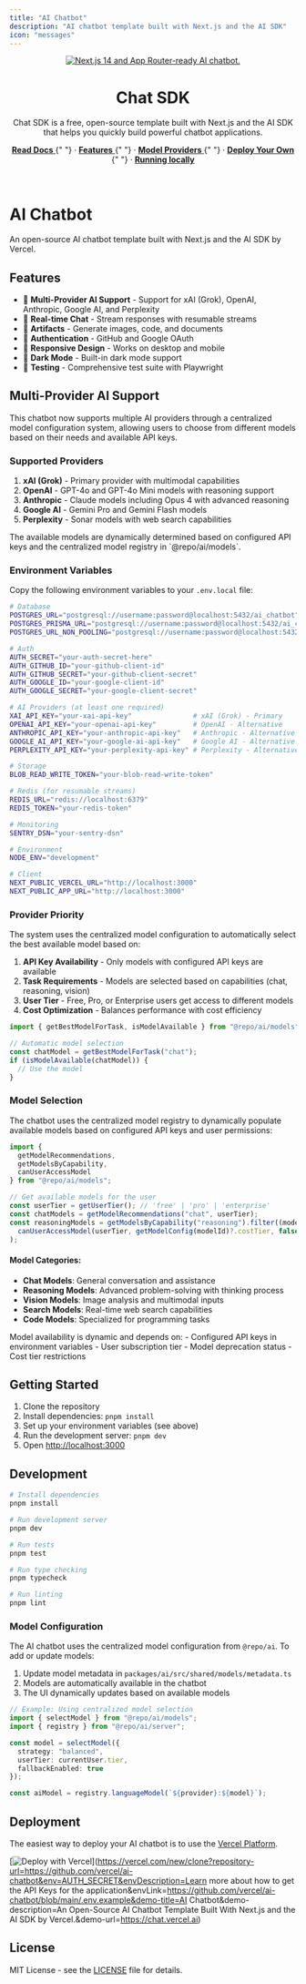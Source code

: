 ```yaml
---
title: "AI Chatbot"
description: "AI chatbot template built with Next.js and the AI SDK"
icon: "messages"
---
```


<div align="center">
  <a href="https://chat.vercel.ai/">
    <img
      alt="Next.js 14 and App Router-ready AI chatbot."
      src="https://chat.vercel.ai/opengraph-image.png"
    />
  </a>
  <h1>Chat SDK</h1>
</div>

<p align="center">
  Chat SDK is a free, open-source template built with Next.js and the AI SDK
  that helps you quickly build powerful chatbot applications.
</p>

<p align="center">
  <a href="https://chat-sdk.dev">
    <strong>Read Docs</strong>
  </a>{" "}
  ·
  <a href="#features">
    <strong>Features</strong>
  </a>{" "}
  ·
  <a href="#model-providers">
    <strong>Model Providers</strong>
  </a>{" "}
  ·
  <a href="#deploy-your-own">
    <strong>Deploy Your Own</strong>
  </a>{" "}
  ·
  <a href="#running-locally">
    <strong>Running locally</strong>
  </a>
</p>

<br />

# AI Chatbot

An open-source AI chatbot template built with Next.js and the AI SDK by Vercel.

## Features

- 🤖 **Multi-Provider AI Support** - Support for xAI (Grok), OpenAI, Anthropic,
  Google AI, and Perplexity
- 💬 **Real-time Chat** - Stream responses with resumable streams
- 🎨 **Artifacts** - Generate images, code, and documents
- 🔐 **Authentication** - GitHub and Google OAuth
- 📱 **Responsive Design** - Works on desktop and mobile
- 🌙 **Dark Mode** - Built-in dark mode support
- 🧪 **Testing** - Comprehensive test suite with Playwright

## Multi-Provider AI Support

This chatbot now supports multiple AI providers through a centralized model
configuration system, allowing users to choose from different models based on
their needs and available API keys.

### Supported Providers

1. **xAI (Grok)** - Primary provider with multimodal capabilities
2. **OpenAI** - GPT-4o and GPT-4o Mini models with reasoning support
3. **Anthropic** - Claude models including Opus 4 with advanced reasoning
4. **Google AI** - Gemini Pro and Gemini Flash models
5. **Perplexity** - Sonar models with web search capabilities

<Note>
  The available models are dynamically determined based on configured API keys
  and the centralized model registry in `@repo/ai/models`.
</Note>

### Environment Variables

Copy the following environment variables to your `.env.local` file:

```bash
# Database
POSTGRES_URL="postgresql://username:password@localhost:5432/ai_chatbot"
POSTGRES_PRISMA_URL="postgresql://username:password@localhost:5432/ai_chatbot?pgbouncer=true"
POSTGRES_URL_NON_POOLING="postgresql://username:password@localhost:5432/ai_chatbot"

# Auth
AUTH_SECRET="your-auth-secret-here"
AUTH_GITHUB_ID="your-github-client-id"
AUTH_GITHUB_SECRET="your-github-client-secret"
AUTH_GOOGLE_ID="your-google-client-id"
AUTH_GOOGLE_SECRET="your-google-client-secret"

# AI Providers (at least one required)
XAI_API_KEY="your-xai-api-key"               # xAI (Grok) - Primary
OPENAI_API_KEY="your-openai-api-key"         # OpenAI - Alternative
ANTHROPIC_API_KEY="your-anthropic-api-key"   # Anthropic - Alternative
GOOGLE_AI_API_KEY="your-google-ai-api-key"   # Google AI - Alternative
PERPLEXITY_API_KEY="your-perplexity-api-key" # Perplexity - Alternative

# Storage
BLOB_READ_WRITE_TOKEN="your-blob-read-write-token"

# Redis (for resumable streams)
REDIS_URL="redis://localhost:6379"
REDIS_TOKEN="your-redis-token"

# Monitoring
SENTRY_DSN="your-sentry-dsn"

# Environment
NODE_ENV="development"

# Client
NEXT_PUBLIC_VERCEL_URL="http://localhost:3000"
NEXT_PUBLIC_APP_URL="http://localhost:3000"
```

### Provider Priority

The system uses the centralized model configuration to automatically select the
best available model based on:

1. **API Key Availability** - Only models with configured API keys are available
2. **Task Requirements** - Models are selected based on capabilities (chat,
   reasoning, vision)
3. **User Tier** - Free, Pro, or Enterprise users get access to different models
4. **Cost Optimization** - Balances performance with cost efficiency

```typescript
import { getBestModelForTask, isModelAvailable } from "@repo/ai/models";

// Automatic model selection
const chatModel = getBestModelForTask("chat");
if (isModelAvailable(chatModel)) {
  // Use the model
}
```

### Model Selection

The chatbot uses the centralized model registry to dynamically populate
available models based on configured API keys and user permissions:

```typescript
import {
  getModelRecommendations,
  getModelsByCapability,
  canUserAccessModel
} from "@repo/ai/models";

// Get available models for the user
const userTier = getUserTier(); // 'free' | 'pro' | 'enterprise'
const chatModels = getModelRecommendations("chat", userTier);
const reasoningModels = getModelsByCapability("reasoning").filter((modelId) =>
  canUserAccessModel(userTier, getModelConfig(modelId)?.costTier, false)
);
```

#### Model Categories:

- **Chat Models**: General conversation and assistance
- **Reasoning Models**: Advanced problem-solving with thinking process
- **Vision Models**: Image analysis and multimodal inputs
- **Search Models**: Real-time web search capabilities
- **Code Models**: Specialized for programming tasks

<Warning>
  Model availability is dynamic and depends on: - Configured API keys in
  environment variables - User subscription tier - Model deprecation status -
  Cost tier restrictions
</Warning>

## Getting Started

1. Clone the repository
2. Install dependencies: `pnpm install`
3. Set up your environment variables (see above)
4. Run the development server: `pnpm dev`
5. Open [http://localhost:3000](http://localhost:3000)

## Development

```bash
# Install dependencies
pnpm install

# Run development server
pnpm dev

# Run tests
pnpm test

# Run type checking
pnpm typecheck

# Run linting
pnpm lint
```

### Model Configuration

The AI chatbot uses the centralized model configuration from `@repo/ai`. To add
or update models:

1. Update model metadata in `packages/ai/src/shared/models/metadata.ts`
2. Models are automatically available in the chatbot
3. The UI dynamically updates based on available models

```typescript
// Example: Using centralized model selection
import { selectModel } from "@repo/ai/models";
import { registry } from "@repo/ai/server";

const model = selectModel({
  strategy: "balanced",
  userTier: currentUser.tier,
  fallbackEnabled: true
});

const aiModel = registry.languageModel(`${provider}:${model}`);
```

## Deployment

The easiest way to deploy your AI chatbot is to use the
[Vercel Platform](https://vercel.com/new/clone?repository-url=https://github.com/vercel/ai-chatbot).

[![Deploy with Vercel](https://vercel.com/button)](https://vercel.com/new/clone?repository-url=https://github.com/vercel/ai-chatbot&env=AUTH_SECRET&envDescription=Learn
more about how to get the API Keys for the
application&envLink=https://github.com/vercel/ai-chatbot/blob/main/.env.example&demo-title=AI
Chatbot&demo-description=An Open-Source AI Chatbot Template Built With Next.js
and the AI SDK by Vercel.&demo-url=https://chat.vercel.ai)

## License

MIT License - see the
[LICENSE](https://github.com/vercel/ai-chatbot/blob/main/LICENSE) file for
details.
